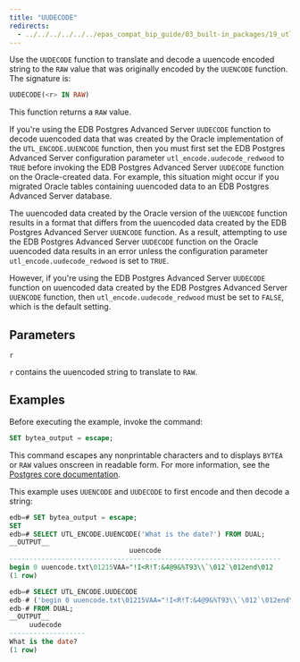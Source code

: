 ```yaml
---
title: "UUDECODE"
redirects:
  - ../../../../../../epas_compat_bip_guide/03_built-in_packages/19_utl_encode/09_uudecode #generated for docs/epas/reorg-role-use-case-mode
---
```


Use the `UUDECODE` function to translate and decode a uuencode encoded string to the `RAW` value that was originally encoded by the `UUENCODE` function. The signature is:

```sql
UUDECODE(<r> IN RAW)
```

This function returns a `RAW` value.

If you're using the EDB Postgres Advanced Server `UUDECODE` function to decode uuencoded data that was created by the Oracle implementation of the `UTL_ENCODE.UUENCODE` function, then you must first set the EDB Postgres Advanced Server configuration parameter `utl_encode.uudecode_redwood` to `TRUE` before invoking the EDB Postgres Advanced Server `UUDECODE` function on the Oracle-created data. For example, this situation might occur if you migrated Oracle tables containing uuencoded data to an EDB Postgres Advanced Server database.

The uuencoded data created by the Oracle version of the `UUENCODE` function results in a format that differs from the uuencoded data created by the EDB Postgres Advanced Server `UUENCODE` function. As a result, attempting to use the EDB Postgres Advanced Server `UUDECODE` function on the Oracle uuencoded data results in an error unless the configuration parameter `utl_encode.uudecode_redwood` is set to `TRUE`.

However, if you're using the EDB Postgres Advanced Server `UUDECODE` function on uuencoded data created by the EDB Postgres Advanced Server `UUENCODE` function, then `utl_encode.uudecode_redwood` must be set to `FALSE`, which is the default setting.

## Parameters

`r`

 `r` contains the uuencoded string to translate to `RAW`.

## Examples

Before executing the example, invoke the command:

```sql
SET bytea_output = escape;
```

This command escapes any nonprintable characters and to displays `BYTEA` or `RAW` values onscreen in readable form. For more information, see the [Postgres core documentation](https://www.postgresql.org/docs/current/static/datatype-binary.html).

This example uses `UUENCODE` and `UUDECODE` to first encode and then decode a string:

```sql
edb=# SET bytea_output = escape;
SET
edb=# SELECT UTL_ENCODE.UUENCODE('What is the date?') FROM DUAL;
__OUTPUT__
                              uuencode
--------------------------------------------------------------------
begin 0 uuencode.txt\01215VAA="!I<R!T:&4@9&%T93\\`\012`\012end\012
(1 row)
```
```sql
edb=# SELECT UTL_ENCODE.UUDECODE
edb-# ('begin 0 uuencode.txt\01215VAA="!I<R!T:&4@9&%T93\\`\012`\012end\012')
edb-# FROM DUAL;
__OUTPUT__
     uudecode
-------------------
What is the date?
(1 row)
```
